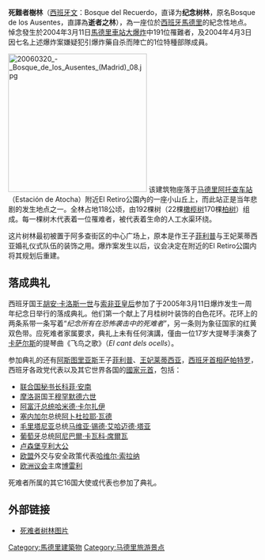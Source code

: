 '''死難者樹林'''（[[西班牙文|西班牙文]]：Bosque del Recuerdo，直译为'''纪念树林'''，原名Bosque de los Ausentes，直譯為'''逝者之林'''），為一座位於[[西班牙|西班牙]][[馬德里|馬德里]]的紀念性地点。悼念發生於2004年3月11日[[马德里三一一爆炸案|馬德里車站大爆炸]]中191位罹難者，及2004年4月3日因七名上述爆炸案嫌疑犯引爆炸藥自杀而陣亡的1位特種部隊成員。

[[File:20060320_-_Bosque_de_los_Ausentes_(Madrid)_08.jpg|280px]]
该建筑物座落于[[马德里阿托查车站|马德里阿托查车站]]（Estación de Atocha）附近El Retiro公園內的一座小山丘上，而此站正是当年悲剧的发生地点之一。全林占地118公顷，由192棵树（22棵[[橄榄树|橄榄树]]170棵[[柏树|柏树]]）组成。每一棵树木代表着一位罹难者，被代表着生命的人工水渠环绕。

这片树林最初被置于阿多查街区的中心广场上，原本是作王子[[菲利普王子|菲利普]]与王妃莱蒂西亚婚礼仪式队伍的装饰之用。爆炸案发生以后，议会决定在附近的El Retiro公園内将其规划后重建。

== 落成典礼 ==
西班牙国王[[胡安·卡洛斯一世|胡安·卡洛斯一世]]与[[索非亚皇后|索非亚皇后]]参加了于2005年3月11日爆炸发生一周年纪念日举行的落成典礼。他们第一个献上了月桂树叶装饰的白色花环。花环上的两条系带一条写着“''纪念所有在恐怖袭击中的死难者''”，另一条则为象征国家的红黄双色带。应死难者家属要求，典礼上未有任何演講，僅由一位17岁大提琴手演奏了[[卡萨尔斯|卡萨尔斯]]的提琴曲《飞鸟之歌》（''El cant dels ocells''）。

参加典礼的还有[[阿斯图里亚斯|阿斯图里亚斯]]王子[[菲利普王子|菲利普]]、[[王妃|王妃]][[莱蒂西亚|莱蒂西亚]]，[[西班牙首相|西班牙首相]][[何塞·路易斯·罗德里格斯·萨帕特罗|萨帕特罗]]，西班牙各政党代表以及其它世界各国的[[國家元首|國家元首]]，包括：
*[[联合国秘书长|联合国秘书长]][[科菲·安南|科菲·安南]]
*[[摩洛哥|摩洛哥]]国王[[穆罕默德六世_(摩洛哥)|穆罕默德六世]]
*[[阿富汗总统|阿富汗总统]][[哈米德·卡尔扎伊|哈米德·卡尔扎伊]]
*[[塞内加尔|塞内加尔]]总统[[阿卜杜拉耶·瓦德|阿卜杜拉耶·瓦德]]
*[[毛里塔尼亚|毛里塔尼亚]]总统[[马维亚·锡德·艾哈迈德·塔亚|马维亚·锡德·艾哈迈德·塔亚]]
*[[葡萄牙|葡萄牙]]总统[[阿尼巴爾·卡瓦科·席爾瓦|阿尼巴爾·卡瓦科·席爾瓦]]
*[[卢森堡|卢森堡]][[亨利_(卢森堡大公)|亨利大公]]
*[[欧盟|欧盟]]外交与安全政策代表[[哈维尔·索拉纳|哈维尔·索拉纳]]
*[[欧洲议会|欧洲议会]]主席[[博雷利|博雷利]]
死难者所属的其它16国大使或代表也参加了典礼。

== 外部链接 ==
{{commons|Bosque de los Ausentes}}
*[http://www.fotomadrid.com/verMonografico/22 死难者树林图片] {{Wayback|url=http://www.fotomadrid.com/verMonografico/22 |date=20090617211956 }}{{En icon}}

[[Category:馬德里建築物|Category:馬德里建築物]]
[[Category:马德里旅游景点|Category:马德里旅游景点]]